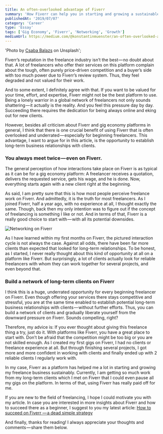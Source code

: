 ```yaml
---
title: An often-overlooked advantage of Fiverr
summary: 'How Fiverr can help you in starting and growing a sustainable freelance business.'
publishedAt: '2019/07/07'
category: 'Career'
type: 'Essay'
tags: ['Gig Economy', 'Fiverr', 'Networking', 'Growth']
mediumUrl: https://medium.com/@konstantinmuenster/an-often-overlooked-advantage-of-fiverr-655b82eb302f
---
```


  'Photo by <a href="https://unsplash.com/@balazscsaba2006" target="_blank" rel="noopener noreferrer">Csaba Balazs</a> on Unsplash';


Fiverr’s reputation in the freelance industry isn’t the best — no doubt about that. A lot of freelancers who offer their services on this platform complain about the tough, often purely price-driven competition and a buyer’s side with too much power due to Fiverr’s review system. Thus, they feel degraded and not valued for their work.

And to some extent, I definitely agree with that. If you want to be valued for your time, effort, and expertise, Fiverr might not be the best platform to use. Being a lonely warrior in a global network of freelancers not only sounds shattering — it actually is the reality. And you feel this pressure day by day. Succeeding there requires the dedication for being always online and eking out for new clients.

However, besides all criticism about Fiverr and gig economy platforms in general, I think that there is one crucial benefit of using Fiverr that is often overlooked and underrated — especially for beginning freelancers. This advantage, I want to argue for in this article, is the opportunity to establish long-term business relationships with clients.

### You always meet twice — even on Fiverr.

The general perception of how interactions take place on Fiverr is as typical as it can be for a gig economy platform: A freelancer receives a quotation, delivers the requested service, gets his wage, and he is done. Now, everything starts again with a new client right at the beginning.

As said, I am pretty sure that this is how most people perceive freelance work on Fiverr. And admittedly, it is the truth for most freelancers. As I joined Fiverr, half a year ago, with no experience at all, I thought exactly the same. Though, back then my only intention was to figure out if the concept of freelancing is something I like or not. And in terms of that, Fiverr is a really good choice to start with — with all its potential downsides.

<Image
  src={FiverrCycle}
  alt="Networking on Fiverr"
  caption="How most people perceive freelance work on Fiverr — but that is only half the story."
/>

As I have learned within my first months on Fiverr, the pictured interaction cycle is not always the case. Against all odds, there have been far more clients than expected that looked for long-term relationships. To be honest, as I started, I never really thought about this kind of opportunity at all on a platform like Fiverr. But surprisingly, a lot of clients actually look for reliable freelancers with whom they can work together for several projects, and even beyond that.

### Build a network of long-term clients on Fiverr

I think this is a huge, underrated opportunity for every beginning freelancer on Fiverr. Even though offering your services there stays competitive and stressful, you are at the same time enabled to establish potential long-term business relationships with clients — without further efforts. Thus, you can build a network of clients and gradually liberate yourself from the downward pressure on Fiverr. Sounds compelling, right?

Therefore, my advice is: If you ever thought about giving this freelance thing a try, just do it. With platforms like Fiverr, you have a great place to start with. Don’t be afraid that the competition might be too big or you are not skilled enough. As I created my first gigs on Fiverr, I had no clients or freelance experience at all. But through finishing several projects, I got more and more confident in working with clients and finally ended up with 2 reliable clients I regularly work with.

In my case, Fiverr as a platform has helped me a lot in starting and growing my freelance business sustainably. Currently, I am getting so much work from my long-term clients which I met on Fiverr that I could even pause all my gigs on the platform. In terms of that, using Fiverr has really paid off for me.

If you are new to the field of freelancing, I hope I could motivate you with my article. In case you are interested in more insights about Fiverr and how to succeed there as a beginner, I suggest to you my latest article: [How to succeed on Fiverr — a dead simple strategy](/blog/how-to-succeed-on-fiverr-a-dead-simple-strategy)

And finally, thanks for reading! I always appreciate your thoughts and comments — share them below.
